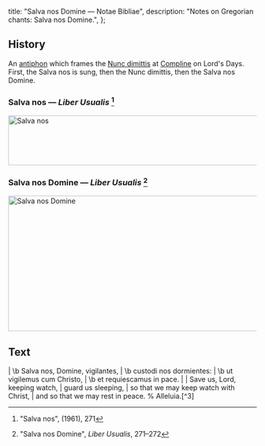   title: "Salva nos Domine — Notae Bibliae",
  description: "Notes on Gregorian chants: Salva nos Domine.",
};

<Initial text="Salva nos Domine" />

## History

An [antiphon](/glossary/liturgical-terms#antiphon) which frames the [Nunc dimittis](/liturgy/music/chants/nunc-dimittis) at [Compline](/glossary/liturgical-terms#compline) on Lord's Days. First, the Salva nos is sung, then the Nunc dimittis, then the Salva nos Domine.

### Salva nos — *Liber Usualis* [^1]

<Image
  src="/chants/salva-nos.svg"
  alt="Salva nos"
  width="600"
  height="101"
/>

### Salva nos Domine — *Liber Usualis* [^2]

<Image
  src="/chants/salva-nos-domine.svg"
  alt="Salva nos Domine"
  width="600"
  height="275"
/>

## Text

<Poetry>
|  \b Salva nos, Domine, vigilantes,
|  \b custodi nos dormientes:
|  \b ut vigilemus cum Christo,
|  \b et requiescamus in pace.
|
|  Save us, Lord, keeping watch,
|  guard us sleeping,
|  so that we may keep watch with Christ,
|  and so that we may rest in peace. % Alleluia.[^3]
</Poetry>

[^1]: "Salva nos", *<Definition lang="latin" anchor="liber-usualis" text="Liber Usualis" />* (1961), 271
[^2]: "Salva nos Domine", *Liber Usualis*, 271–272
[^3]: <Red text="‡" /> The Alleluia is only sung during Eastertide.
